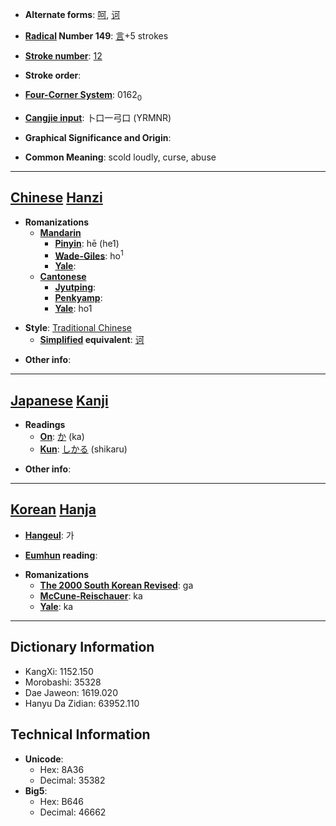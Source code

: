 * '''Alternate forms''': [[呵]], [[诃]]

* '''[[Wiktionary:Chinese radical index| Radical]] Number 149''': [[Wiktionary:Chinese radical index 言|言]]+5 strokes

* '''[[Wiktionary:Chinese total strokes index|Stroke number]]''': [[Wiktionary:Chinese total strokes index 12|12]]

* '''Stroke order''': 

* '''[[Wiktionary:Chinese four corner index|Four-Corner System]]''': 0162<sub>0</sub>

* '''[[Wiktionary:Chinese Cangjie index|Cangjie input]]''': 卜口一弓口 (YRMNR)

* '''Graphical Significance and Origin''': 

* '''Common Meaning''': scold loudly, curse, abuse

----

== [[Chinese]] [[Hanzi]] ==

* '''Romanizations'''
** '''[[Mandarin]]'''
*** '''[[Pinyin]]''': hē (he1)
*** '''[[Wade-Giles]]''': ho<sup>1</sup>
*** '''[[Yale]]''': 
** '''[[Cantonese]]'''
*** '''[[Jyutping]]''':
*** '''[[Penkyamp]]''': 
*** '''[[Yale]]''': ho1

* '''Style''': [[Traditional Chinese]] 
** '''[[Simplified Chinese|Simplified]] equivalent''': [[诃]]

* '''Other info''': 

----

== [[Japanese]] [[Kanji]] ==

* '''Readings'''
** '''[[On]]''': [[か]] (ka)
** '''[[Kun]]''': [[しかる]] (shikaru)

* '''Other info''':  

----

== [[Korean]] [[Hanja]] ==

* '''[[Hangeul]]''': 가

* '''[[Eumhun]] reading''': 

* '''Romanizations'''
** '''[[The 2000 South Korean Revised Romanization|The 2000 South Korean Revised]]''': ga
** '''[[McCune-Reischauer]]''': ka
** '''[[Yale]]''': ka

----

== Dictionary Information ==

* KangXi: 1152.150
* Morobashi: 35328
* Dae Jaweon: 1619.020
* Hanyu Da Zidian: 63952.110

== Technical Information ==

* '''Unicode''':
** Hex: 8A36
** Decimal: 35382
* '''Big5''':
** Hex: B646
** Decimal: 46662